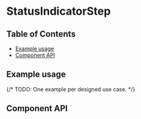
# StatusIndicatorStep

## Table of Contents

- [Example usage](#example-usage)
- [Component API](#component-api)

## Example usage

{/* TODO: One example per designed use case. */}

<Canvas>
  <Story of={StatusIndicatorStepStories.statusIndicatorStep} />
</Canvas>

## Component API

<Controls />
